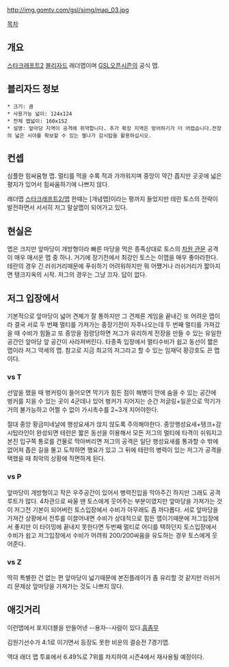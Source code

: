 http://img.gomtv.com/gsl/simg/map_03.jpg

[[목차]]
== 개요 ==
[[스타크래프트2]] [[블리자드]] 래더맵이며 [[GSL]]오픈시즌의 공식 맵.

== 블리자드 정보 ==
 * 크기: 큼
 * 사용가능 넓이: 124x124
 * 전체 맵넓이: 160x152
 * 설명: 앞마당 지역이 공격에 취약합니다. 추가 확장 지역은 방어하기가 더 어렵습니다.전장의 넓은 시야를 확보할 수 있는 젤나가 감시탑을 활용하십시오.

== 컨셉 ==
심플한 힘싸움형 맵. 멀티를 먹을 수록 적과 가까워지며 중앙이 약간 좁지만 곳곳에 넓은 평지가 있어서 힘싸움하기에 나쁘지 않다.

래더맵 [[스타크래프트2/맵]] 한때는 [개념맵]이라는 평까지 들었지만 테란 토스의 전략이 발전하면서 서서히 저그 말살맵이 되어가고 있다. 

== 현실은 ==
맵은 크지만 앞마당이 개방형이라 빠른 마당을 먹은 종족상대로 토스의 [[차원 관문]] 공격이 매우 매서운 맵 중 하나. 거기에 장기전에서 최강인 토스는 이맵을 매우 좋아라한다. 테란의 경우 긴 러쉬거리때문에 푸쉬하기 어려워하지만 뭐 어쩄거나 러쉬거리가 짧아지면 탱크지옥의 시작. 저그의 경우는 그냥 끄자. 답이 없다. 

== 저그 입장에서 ==
기본적으로 앞마당이 넓어 견제가 잘 통하지만 그 견제론 게임을 끝내긴 또 어려운 맵이라 결국 서로 두 번째 멀티를 가져가는 중장기전이 자주나오는데 두 번째 멀티를 가져갔을 때 수비가 힘들고 또 중앙을 점령당하면 저그가 유리하게 전장을 만들 수 있는 유일한 공간인 앞마당 앞 공간이 사라져버린다. 타종족 입장에서 멀티수비가 쉽고 동선이 짧은 맵이라 저그 약세의 맵.
참고로 지금 최고의 저그라고 할 수 있는 임재덕 황강호도 끈 맵이다. 

=== vs T ===
선앞을 했을 때 벙커링이 들어오면 막기가 힘든 점이 해병이 안에 숨을 수 있는 공간에 벙커를 지을 수 있는 곳이 4군데나 있어 벙커가 지어지는 순간 저글링+일꾼으로 막기가 거의 불가능하고 어쩔 수 없이 가시촉수를 2~3개 지어야한다. 

절대 중앙 황금미네날에 행성요새가 앉지 않도록 주의해야한다. 
중앙행성요새+탱크+감시탑라인이 완성되면 테란은 짧은 동선을 이용해서 모든 저그의 멀티에 타격이 쉬워지고 본진 입구쪽 통로를 건물로 막아버리면 저그의 공격은 일단 행성요새를 통과할 수 밖에 없어져 좁은 길을 뚤고 도착하면 행요가 있고 그 뒤에 테란의 병력이 있는 저그가 공격을 택했을 때 최악의 상황에 직면하게 된다.

=== vs P ===
앞마당이 개방형이고 작은 우주공간이 있어서 병력진입을 막아주긴 하지만 그래도 공격루트가 많다. 4차관으로 싸울 땐 토스에게 웃어주는 부분이였지만 앞마당을 가져가는 것이 저그전 기본이 되어버린 토스입장에서 수비가 아무래도 좀 까다롭다. 서로 앞마당을 가져간 상황에서 전투를 이끌어내면 수비가 상대적으로 힘든 맵이기때문에 저그입장에서 좋지만 이 타이밍에 끝내지 못한다면 두번째 멀티로 어디를 택하던지 토스입장에서 수비가 쉽고 저그입장에서 수비가 어려워 200/200싸움을 유도하는 경우 토스에게 웃어준다.

=== vs Z ===
딱히 특별한 건 없는 편
앞마당이 넓기때문에 본진플레이가 좀 유리할 것 같지만 러쉬거리 문제상 앞마당을 가져가는 것도 나쁘지 않다.

== 애깃거리 ==
이런맵에서 포지더블을 만들어낸 --용자--사람이 있다.[http://www.playxp.com/sc2/tip/view.php?article_id=2055059&search=2&search_pos=&q= 흠좀무]

김원기선수가 4:1로 이기면서 등장도 못한 비운의 결승전 7경기맵.


역대 래더 맵 투표에서 6.49%로 7위를 차지하여 시즌4에서 재사용될 예정이다.
